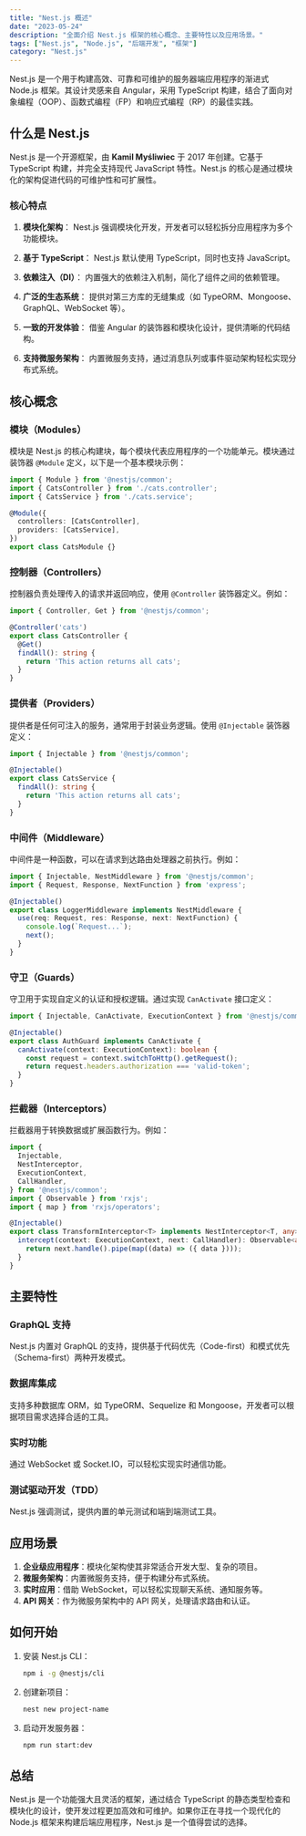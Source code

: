 ```yaml
---
title: "Nest.js 概述"
date: "2023-05-24"
description: "全面介绍 Nest.js 框架的核心概念、主要特性以及应用场景。"
tags: ["Nest.js", "Node.js", "后端开发", "框架"]
category: "Nest.js"
---
```


Nest.js 是一个用于构建高效、可靠和可维护的服务器端应用程序的渐进式 Node.js 框架。其设计灵感来自 Angular，采用 TypeScript 构建，结合了面向对象编程（OOP）、函数式编程（FP）和响应式编程（RP）的最佳实践。

## 什么是 Nest.js

Nest.js 是一个开源框架，由 **Kamil Myśliwiec** 于 2017 年创建。它基于 TypeScript 构建，并完全支持现代 JavaScript 特性。Nest.js 的核心是通过模块化的架构促进代码的可维护性和可扩展性。

### 核心特点

1. **模块化架构**：
   Nest.js 强调模块化开发，开发者可以轻松拆分应用程序为多个功能模块。

2. **基于 TypeScript**：
   Nest.js 默认使用 TypeScript，同时也支持 JavaScript。

3. **依赖注入（DI）**：
   内置强大的依赖注入机制，简化了组件之间的依赖管理。

4. **广泛的生态系统**：
   提供对第三方库的无缝集成（如 TypeORM、Mongoose、GraphQL、WebSocket 等）。

5. **一致的开发体验**：
   借鉴 Angular 的装饰器和模块化设计，提供清晰的代码结构。

6. **支持微服务架构**：
   内置微服务支持，通过消息队列或事件驱动架构轻松实现分布式系统。

## 核心概念

### 模块（Modules）
模块是 Nest.js 的核心构建块，每个模块代表应用程序的一个功能单元。模块通过装饰器 `@Module` 定义，以下是一个基本模块示例：

```typescript
import { Module } from '@nestjs/common';
import { CatsController } from './cats.controller';
import { CatsService } from './cats.service';

@Module({
  controllers: [CatsController],
  providers: [CatsService],
})
export class CatsModule {}
```

### 控制器（Controllers）
控制器负责处理传入的请求并返回响应，使用 `@Controller` 装饰器定义。例如：

```typescript
import { Controller, Get } from '@nestjs/common';

@Controller('cats')
export class CatsController {
  @Get()
  findAll(): string {
    return 'This action returns all cats';
  }
}
```

### 提供者（Providers）
提供者是任何可注入的服务，通常用于封装业务逻辑。使用 `@Injectable` 装饰器定义：

```typescript
import { Injectable } from '@nestjs/common';

@Injectable()
export class CatsService {
  findAll(): string {
    return 'This action returns all cats';
  }
}
```

### 中间件（Middleware）
中间件是一种函数，可以在请求到达路由处理器之前执行。例如：

```typescript
import { Injectable, NestMiddleware } from '@nestjs/common';
import { Request, Response, NextFunction } from 'express';

@Injectable()
export class LoggerMiddleware implements NestMiddleware {
  use(req: Request, res: Response, next: NextFunction) {
    console.log(`Request...`);
    next();
  }
}
```

### 守卫（Guards）
守卫用于实现自定义的认证和授权逻辑。通过实现 `CanActivate` 接口定义：

```typescript
import { Injectable, CanActivate, ExecutionContext } from '@nestjs/common';

@Injectable()
export class AuthGuard implements CanActivate {
  canActivate(context: ExecutionContext): boolean {
    const request = context.switchToHttp().getRequest();
    return request.headers.authorization === 'valid-token';
  }
}
```

### 拦截器（Interceptors）
拦截器用于转换数据或扩展函数行为。例如：

```typescript
import {
  Injectable,
  NestInterceptor,
  ExecutionContext,
  CallHandler,
} from '@nestjs/common';
import { Observable } from 'rxjs';
import { map } from 'rxjs/operators';

@Injectable()
export class TransformInterceptor<T> implements NestInterceptor<T, any> {
  intercept(context: ExecutionContext, next: CallHandler): Observable<any> {
    return next.handle().pipe(map((data) => ({ data })));
  }
}
```

## 主要特性

### GraphQL 支持
Nest.js 内置对 GraphQL 的支持，提供基于代码优先（Code-first）和模式优先（Schema-first）两种开发模式。

### 数据库集成
支持多种数据库 ORM，如 TypeORM、Sequelize 和 Mongoose，开发者可以根据项目需求选择合适的工具。

### 实时功能
通过 WebSocket 或 Socket.IO，可以轻松实现实时通信功能。

### 测试驱动开发（TDD）
Nest.js 强调测试，提供内置的单元测试和端到端测试工具。

## 应用场景

1. **企业级应用程序**：模块化架构使其非常适合开发大型、复杂的项目。
2. **微服务架构**：内置微服务支持，便于构建分布式系统。
3. **实时应用**：借助 WebSocket，可以轻松实现聊天系统、通知服务等。
4. **API 网关**：作为微服务架构中的 API 网关，处理请求路由和认证。

## 如何开始

1. 安装 Nest.js CLI：
   ```bash
   npm i -g @nestjs/cli
   ```

2. 创建新项目：
   ```bash
   nest new project-name
   ```

3. 启动开发服务器：
   ```bash
   npm run start:dev
   ```

## 总结

Nest.js 是一个功能强大且灵活的框架，通过结合 TypeScript 的静态类型检查和模块化的设计，使开发过程更加高效和可维护。如果你正在寻找一个现代化的 Node.js 框架来构建后端应用程序，Nest.js 是一个值得尝试的选择。
